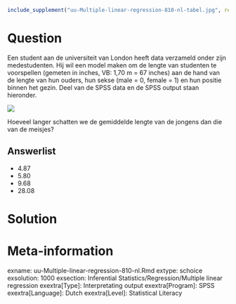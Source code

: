 ```r
include_supplement("uu-Multiple-linear-regression-810-nl-tabel.jpg", recursive = TRUE)
```



Question
========
  
Een student aan de universiteit van London heeft data verzameld onder zijn medestudenten. Hij wil een model maken om de lengte van studenten te voorspellen (gemeten in inches, VB: 1,70 m = 67 inches) aan de hand van de lengte van hun ouders, hun sekse (male = 0, female = 1) en hun positie binnen het gezin. Deel van de SPSS data en de SPSS output staan hieronder.

![](uu-Multiple-linear-regression-810-nl-tabel.jpg)

Hoeveel langer schatten we de gemiddelde lengte van de jongens dan die van de meisjes?
  
Answerlist
----------
* 4.87 
* 5.80
* 9.68
* 28.08


Solution
========
  


Meta-information
================
exname: uu-Multiple-linear-regression-810-nl.Rmd
extype: schoice
exsolution: 1000
exsection: Inferential Statistics/Regression/Multiple linear regression
exextra[Type]: Interpretating output
exextra[Program]: SPSS
exextra[Language]: Dutch
exextra[Level]: Statistical Literacy
